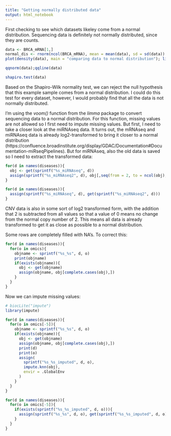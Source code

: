 ```yaml
---
title: "Getting normally distributed data"
output: html_notebook
---
```


First checking to see which datasets likeley come from a normal distribution. Sequencing data is definitely not normally distributed, since they are counts.

```r
data <- BRCA_mRNA[1,]
normal_dis <- rnorm(ncol(BRCA_mRNA), mean = mean(data), sd = sd(data))
plot(density(data), main = "comparing data to normal distribution"); lines(density(normal_dis), col = "red"); legend("topright", legend = c("data", "normal distribution"), pch = 16, col = c("black", "red"))
```

```r
qqnorm(data);qqline(data)
```
```r
shapiro.test(data)
```
Based on the Shapiro-Wilk normality test, we can reject the null hypothesis that this example sample comes from a normal distribution. I could do this test for every dataset, however, I would probably find that all the data is not normally distributed.

I'm using the *voom()* function from the *limma* package to convert sequencing data to a normal distribution. For this function, missing values are not allowed so I first need to impute missing values. But first, I need to take a closer look at the miRNAseq data. It turns out, the mRNAseq and miRNAseq data is already log2-transformed to bring it closer to a normal distribution (https://confluence.broadinstitute.org/display/GDAC/Documentation#Documentation-miRseqPipelines). But for miRNAseq, also the old data is saved so I need to extract the transformed data:

```r
for(d in names(diseases)){
  obj <- get(sprintf("%s_miRNAseq", d))
  assign(sprintf("%s_miRNAseq2", d), obj[,seq(from = 2, to = ncol(obj), by = 3)])
}
```
```r
for(d in names(diseases)){
  assign(sprintf("%s_miRNAseq", d), get(sprintf("%s_miRNAseq2", d)))
}
```

CNV data is also in some sort of log2 transformed form, with the addition that 2 is subtracted from all values so that a value of 0 means no change from the normal copy number of 2. This means all data is already transformed to get it as close as possible to a normal distribution.

Some rows are completely filled with NA's. To correct this:
```r
for(d in names(diseases)){
  for(o in omics){
    objname <- sprintf("%s_%s", d, o)
    print(objname)
    if(exists(objname)){
      obj <- get(objname)
      assign(objname, obj[complete.cases(obj),])
    }
  }
}
```


Now we can impute missing values:
```r
# biocLite("impute")
library(impute)
```
```r
for(d in names(diseases)){
  for(o in omics[-5]){
    objname <- sprintf("%s_%s", d, o)
    if(exists(objname)){
      obj <- get(objname)
      assign(objname, obj[complete.cases(obj),])
      print(d)
      print(o)
      assign(
        sprintf("%s_%s_imputed", d, o),
        impute.knn(obj),
        envir = .GlobalEnv
      )
    }
  }
}
```

```r
for(d in names(diseases)){
  for(o in omics[-5]){
    if(exists(sprintf("%s_%s_imputed", d, o))){
      assign(sprintf("%s_%s", d, o), get(sprintf("%s_%s_imputed", d, o))$data)
    }
  }
}
```

